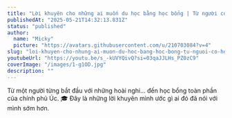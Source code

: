 ```yaml
---
title: "Lời khuyên cho những ai muốn du học bằng học bổng | Từ người có học bổng chính phủ Úc"
publishedAt: "2025-05-21T14:32:13.831Z"
status: "published"
author:
  name: "Micky"
  picture: "https://avatars.githubusercontent.com/u/210703084?v=4"
slug: "loi-khuyen-cho-nhung-ai-muon-du-hoc-bang-hoc-bong-tu-nguoi-co-hoc-bong-chinh-phu-uc"
youtubeUrl: "https://youtu.be/s_-kUVYQivQ?si=03qaJJLHs_PZ0zC9"
coverImage: "/images/1-g1OD.jpg"
description: ""
---
```


Từ một người từng bắt đầu với những hoài nghi… đến học bổng toàn phần của chính phủ Úc. 🎓 Đây là những lời khuyên mình ước gì ai đó đã nói với mình sớm hơn.